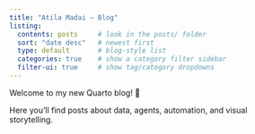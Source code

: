 ```yaml
---
title: "Atila Madai – Blog"
listing:
  contents: posts     # look in the posts/ folder
  sort: "date desc"   # newest first
  type: default       # blog‐style list
  categories: true    # show a category filter sidebar
  filter-ui: true     # show tag/category dropdowns
---
```


Welcome to my new Quarto blog! 🚀

Here you’ll find posts about data, agents, automation, and visual storytelling.
